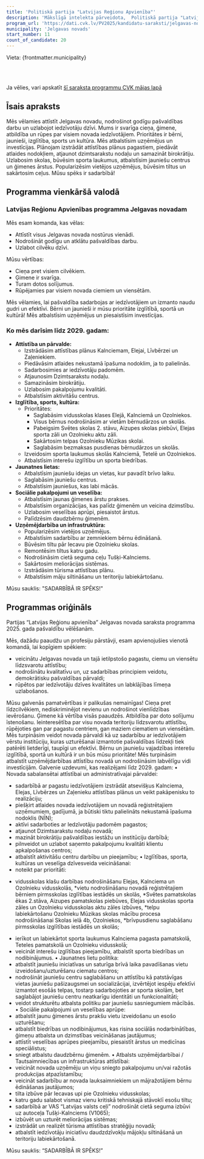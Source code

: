 ```yaml
---
title: 'Politiskā partija "Latvijas Reģionu Apvienība"'
description: 'Mākslīgā intelekta pārveidota,  Politiskā partija "Latvijas Reģionu Apvienība" - Jelgavas novads programma vienkāršā valodā'
program_url: 'https://dati.cvk.lv/PV2025/kandidatu-saraksti/jelgavas-novads/politiska-partija-latvijas-regionu-apvieniba'
municipality: 'Jelgavas novads'
start_number: 11
count_of_candidate: 20
---
```



Vieta: {frontmatter.municipality}<br/>

<Badge text="Līdzsvarota attīstība" variant="note" size="small" /> <Badge text="Kvalitatīva pārvalde" variant="note" size="small" /> <Badge text="Izglītības prioritāte" variant="note" size="small" /> <Badge text="Uzņēmējdarbības atbalsts" variant="note" size="small" /> <Badge text="Infrastruktūras attīstība" variant="note" size="small" />

<br/><br/> 

<Card title='Šis ir mākslīga intelekta ģenerēts apraksts' icon='starlight'>
    Ja vēlies, vari apskatīt <a href={frontmatter.program_url} target='_blank'>šī saraksta programmu CVK mājas lapā</a>
    </Card>

## Īsais apraksts

Mēs vēlamies attīstīt Jelgavas novadu, nodrošinot godīgu pašvaldības darbu un uzlabojot iedzīvotāju dzīvi. Mums ir svarīga cieņa, ģimene, atbildība un rūpes par visiem novada iedzīvotājiem. Prioritātes ir bērni, jaunieši, izglītība, sports un kultūra. Mēs atbalstīsim uzņēmējus un investīcijas. Plānojam izstrādāt attīstības plānus pagastiem, piedāvāt atlaides nodokļiem, atjaunot dzimtsarakstu nodaļu un samazināt birokrātiju. Uzlabosim skolas, būvēsim sporta laukumus, atbalstīsim jauniešu centrus un ģimenes ārstus. Popularizēsim vietējos uzņēmējus, būvēsim tiltus un sakārtosim ceļus. Mūsu spēks ir sadarbībā!

## Programma vienkāršā valodā

### Latvijas Reģionu Apvienības programma Jelgavas novadam

Mēs esam komanda, kas vēlas:

*   Attīstīt visus Jelgavas novada nostūrus vienādi.
*   Nodrošināt godīgu un atklātu pašvaldības darbu.
*   Uzlabot cilvēku dzīvi.

Mūsu vērtības:

*   Cieņa pret visiem cilvēkiem.
*   Ģimene ir svarīga.
*   Turam dotos solījumus.
*   Rūpējamies par visiem novada ciemiem un viensētām.

Mēs vēlamies, lai pašvaldība sadarbojas ar iedzīvotājiem un izmanto naudu gudri un efektīvi.
Bērni un jaunieši ir mūsu prioritāte izglītībā, sportā un kultūrā!
Mēs atbalstīsim uzņēmējus un piesaistīsim investīcijas.

### Ko mēs darīsim līdz 2029. gadam:

*   **Attīstība un pārvalde:**
    *   Izstrādāsim attīstības plānus Kalnciemam, Elejai, Līvbērzei un Zaļeniekiem.
    *   Piedāvāsim atlaides nekustamā īpašuma nodoklim, ja to palielinās.
    *   Sadarbosimies ar iedzīvotāju padomēm.
    *   Atjaunosim Dzimtsarakstu nodaļu.
    *   Samazināsim birokrātiju.
    *   Uzlabosim pakalpojumu kvalitāti.
    *   Atbalstīsim aktivitāšu centrus.
*   **Izglītība, sports, kultūra:**
    *   Prioritātes:
        *   Saglabāsim vidusskolas klases Elejā, Kalnciemā un Ozolniekos.
        *   Visus bērnus nodrošināsim ar vietām bērnudārzos un skolās.
        *   Pabeigsim Svētes skolas 2. stāvu, Aizupes skolas piebūvi, Elejas sporta zāli un Ozolnieku aktu zāli.
        *   Sakārtosim telpas Ozolnieku Mūzikas skolai.
        *   Saglabāsim bezmaksas pusdienas bērnudārzos un skolās.
    *   Izveidosim sporta laukumus skolās Kalnciemā, Tetelē un Ozolniekos.
    *   Atbalstīsim interešu izglītību un sporta biedrības.
*   **Jaunatnes lietas:**
    *   Atbalstīsim jauniešu idejas un vietas, kur pavadīt brīvo laiku.
    *   Saglabāsim jauniešu centrus.
    *   Atbalstīsim jauniešus, kas labi mācās.
*   **Sociālie pakalpojumi un veselība:**
    *   Atbalstīsim jaunas ģimenes ārstu prakses.
    *   Atbalstīsim organizācijas, kas palīdz ģimenēm un veicina dzimstību.
    *   Uzlabosim veselības aprūpi, piesaistot ārstus.
    *   Palīdzēsim daudzbērnu ģimenēm.
*   **Uzņēmējdarbība un infrastruktūra:**
    *   Popularizēsim vietējos uzņēmējus.
    *   Atbalstīsim sadarbību ar zemniekiem bērnu ēdināšanā.
    *   Būvēsim tiltu pār Iecavu pie Ozolnieku skolas.
    *   Remontēsim tiltus katru gadu.
    *   Nodrošināsim cietā seguma ceļu Tušķi-Kalnciems.
    *   Sakārtosim meliorācijas sistēmas.
    *   Izstrādāsim tūrisma attīstības plānu.
    *   Atbalstīsim māju siltināšanu un teritoriju labiekārtošanu.

Mūsu sauklis: "SADARBĪBĀ IR SPĒKS!"

## Programmas oriģināls

Partijas “Latvijas Reģionu apvienība”
Jelgavas novada saraksta programma
2025. gada pašvaldību vēlēšanām.

Mēs, dažādu paaudžu un profesiju pārstāvji, esam apvienojušies vienotā komandā, lai kopīgiem spēkiem:
- veicinātu Jelgavas novada un tajā ietilpstošo pagastu, ciemu un viensētu līdzsvarotu attīstību;
- nodrošinātu kvalitatīvu un, uz sadarbības principiem veidotu, demokrātisku pašvaldības pārvaldi;
- rūpētos par iedzīvotāju dzīves kvalitātes un labklājības līmeņa uzlabošanos.

Mūsu galvenās pamatvērtības ir palikušas nemainīgas! Cieņa pret līdzcilvēkiem, nediskriminējot nevienu un nodrošinot vienlīdzības ievērošanu. Ģimene kā vērtība visās paaudzēs. Atbildība par doto solījumu īstenošanu. Ieinteresētība par visu novada teritoriju līdzsvarotu attīstību, rūpējoties gan par pagastu centriem, gan maziem ciematiem un viensētām.
Mēs turpināsim veidot novada pārvaldi kā uz sadarbību ar iedzīvotājiem vērstu institūciju, kuras uzturēšanai izmantotie pašvaldības līdzekļi tiek patērēti lietderīgi, taupīgi un efektīvi.
Bērnu un jauniešu vajadzības interešu izglītībā, sportā un kultūrā ir un būs mūsu prioritāte!
Mēs turpināsim atbalstīt uzņēmējdarbības attīstību novadā un nodrošināsim labvēlīgu vidi investīcijām.
Galvenie uzdevumi, kas realizējami līdz 2029. gadam:
• Novada sabalansētai attīstībai un administratīvajai pārvaldei:
- sadarbībā ar pagastu iedzīvotājiem izstrādāt atsevišķus Kalnciema, Elejas, Līvbērzes un Zaļenieku attīstības plānus un veikt pakāpenisku to realizāciju;
- piešķirt atlaides novada iedzīvotājiem un novadā reģistrētajiem uzņēmumiem, gadījumā, ja būtiski tiktu palielināts nekustamā īpašuma nodoklis (NĪN);
- aktīvi sadarboties ar Iedzīvotāju padomēm pagastos;
- atjaunot Dzimtsarakstu nodaļu novadā;
- mazināt birokrātiju pašvaldības iestāžu un institūciju darbībā;
- pilnveidot un uzlabot saņemto pakalpojumu kvalitāti klientu apkalpošanas centros;
- atbalstīt aktivitāšu centru darbību un pieejamību;
• Izglītības, sporta, kultūras un veselīga dzīvesveida veicināšanai:
- noteikt par prioritāti:
* vidusskolas klašu darbības nodrošināšanu Elejas, Kalnciema un Ozolnieku vidusskolās,
*vietu nodrošināšanu novadā reģistrētajiem bērniem pirmsskolas izglītības iestādēs un skolās,
*Svētes pamatskolas ēkas 2.stāva, Aizupes pamatskolas piebūves, Elejas vidusskolas sporta zāles un Ozolnieku vidusskolas aktu zāles izbūves,
*telpu labiekārtošanu Ozolnieku Mūzikas skolas mācību procesa nodrošināšanai Skolas ielā 4b, Ozolniekos,
*brīvpusdienu saglabāšanu pirmsskolas izglītības iestādēs un skolās;
- ierīkot un labiekārtot sporta laukumus Kalnciema pagasta pamatskolā, Teteles pamatskolā un Ozolnieku vidusskolā;
- veicināt interešu izglītības pieejamību, atbalstīt sporta biedrības un nodibinājumus.
• Jaunatnes lietu politika:
- atbalstīt jauniešu iniciatīvas un saturīga brīvā laika pavadīšanas vietu izveidošanu/uzturēšanu ciematu centros;
- nodrošināt jauniešu centru saglabāšanu un attīstību kā patstāvīgas vietas jauniešu pašizaugsmei un socializācijai, izvērtējot iespēju efektīvi izmantot esošās telpas, tostarp sadarbojoties ar sporta skolām, bet saglabājot jauniešu centru neatkarīgu identitāti un funkcionalitāti;
- veidot strukturētu atbalsta politiku par jauniešu sasniegumiem mācībās.
• Sociālie pakalpojumi un veselības aprūpe:
- atbalstīt jaunu ģimenes ārstu prakšu vietu izveidošanu un esošo uzturēšanu;
- atbalstīt biedrības un nodibinājumus, kas risina sociālās nodarbinātības, ģimeņu atbalsta un dzimstības veicināšanas jautājumus;
- attīstīt veselības aprūpes pieejamību, piesaistīt ārstus un medicīnas speciālistus;
- sniegt atbalstu daudzbērnu ģimenēm.
• Atbalsts uzņēmējdarbībai / Tautsaimniecības un infrastruktūras attīstībai:
- veicināt novada uzņēmēju un viņu sniegto pakalpojumu un/vai ražotās produkcijas atpazīstamību;
- veicināt sadarbību ar novada lauksaimniekiem un mājražotājiem bērnu ēdināšanas jautājumos;
- tilta izbūve pār Iecavas upi pie Ozolnieku vidusskolas;
- katru gadu salabot vismaz vienu kritiskā tehniskajā stāvoklī esošu tiltu;
- sadarbībā ar VAS “Latvijas valsts ceļi” nodrošināt cietā seguma izbūvi uz autoceļa Tušķi-Kalnciems (V1065);
- izbūvēt un uzturēt meliorācijas sistēmas;
- izstrādāt un realizēt tūrisma attīstības stratēģiju novadā;
- atbalstīt iedzīvotāju iniciatīvu daudzdzīvokļu mājokļu siltināšanā un teritoriju labiekārtošanā.

Mūsu sauklis: “SADARBĪBĀ IR SPĒKS!”
